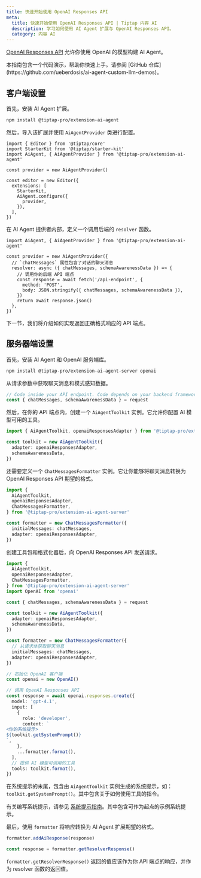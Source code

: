 ```yaml
---
title: 快速开始使用 OpenAI Responses API
meta:
  title: 快速开始使用 OpenAI Responses API | Tiptap 内容 AI
  description: 学习如何使用 AI Agent 扩展与 OpenAI Responses API。
  category: 内容 AI
---
```



[OpenAI Responses API](https://platform.openai.com/docs/api-reference/responses?lang=javascript) 允许你使用 OpenAI 的模型构建 AI Agent。

<Callout title="代码演示可用" variant="info">
  本指南包含一个代码演示，帮助你快速上手。请参阅 [GitHub
  仓库](https://github.com/ueberdosis/ai-agent-custom-llm-demos)。
</Callout>

## 客户端设置

首先，安装 AI Agent 扩展。

```bash
npm install @tiptap-pro/extension-ai-agent
```

然后，导入该扩展并使用 `AiAgentProvider` 类进行配置。

```tsx
import { Editor } from '@tiptap/core'
import StarterKit from '@tiptap/starter-kit'
import AiAgent, { AiAgentProvider } from '@tiptap-pro/extension-ai-agent'

const provider = new AiAgentProvider()

const editor = new Editor({
  extensions: [
    StarterKit,
    AiAgent.configure({
      provider,
    }),
  ],
})
```

在 AI Agent 提供者内部，定义一个调用后端的 `resolver` 函数。

```tsx
import AiAgent, { AiAgentProvider } from '@tiptap-pro/extension-ai-agent'

const provider = new AiAgentProvider({
  // `chatMessages` 属性包含了对话的聊天消息
  resolver: async ({ chatMessages, schemaAwarenessData }) => {
    // 调用你的后端 API 端点
    const response = await fetch('/api-endpoint', {
      method: 'POST',
      body: JSON.stringify({ chatMessages, schemaAwarenessData }),
    })
    return await response.json()
  },
})
```

下一节，我们将介绍如何实现返回正确格式响应的 API 端点。

## 服务器端设置

首先，安装 AI Agent 和 OpenAI 服务端库。

```bash
npm install @tiptap-pro/extension-ai-agent-server openai
```

从请求参数中获取聊天消息和模式感知数据。

```ts
// Code inside your API endpoint. Code depends on your backend framework
const { chatMessages, schemaAwarenessData } = request
```

然后，在你的 API 端点内，创建一个 `AiAgentToolkit` 实例。它允许你配置 AI 模型可用的工具。

```ts
import { AiAgentToolkit, openaiResponsesAdapter } from '@tiptap-pro/extension-ai-agent-server'

const toolkit = new AiAgentToolkit({
  adapter: openaiResponsesAdapter,
  schemaAwarenessData,
})
```

还需要定义一个 `ChatMessagesFormatter` 实例。它让你能够将聊天消息转换为 OpenAI Responses API 期望的格式。

```ts
import {
  AiAgentToolkit,
  openaiResponsesAdapter,
  ChatMessagesFormatter,
} from '@tiptap-pro/extension-ai-agent-server'

const formatter = new ChatMessagesFormatter({
  initialMessages: chatMessages,
  adapter: openaiResponsesAdapter,
})
```

创建工具包和格式化器后，向 OpenAI Responses API 发送请求。

```ts
import {
  AiAgentToolkit,
  openaiResponsesAdapter,
  ChatMessagesFormatter,
} from '@tiptap-pro/extension-ai-agent-server'
import OpenAI from 'openai'

const { chatMessages, schemaAwarenessData } = request

const toolkit = new AiAgentToolkit({
  adapter: openaiResponsesAdapter,
  schemaAwarenessData,
})

const formatter = new ChatMessagesFormatter({
  // 从请求体获取聊天消息
  initialMessages: chatMessages,
  adapter: openaiResponsesAdapter,
})

// 初始化 OpenAI 客户端
const openai = new OpenAI()

// 调用 OpenAI Responses API
const response = await openai.responses.create({
  model: 'gpt-4.1',
  input: [
    {
      role: 'developer',
      content: `
<你的系统提示>
${toolkit.getSystemPrompt()}
`,
    },
    ...formatter.format(),
  ],
  // 提供 AI 模型可调用的工具
  tools: toolkit.format(),
})
```

在系统提示的末尾，包含由 `AiAgentToolkit` 实例生成的系统提示，如：`toolkit.getSystemPrompt()`。其中包含关于如何使用工具的指令。

有关编写系统提示，请参见 [系统提示指南](/content-ai/capabilities/agent/configure/system-prompt)。其中包含可作为起点的示例系统提示。

最后，使用 `formatter` 将响应转换为 AI Agent 扩展期望的格式。

```ts
formatter.addAiResponse(response)

const response = formatter.getResolverResponse()
```

`formatter.getResolverResponse()` 返回的值应该作为你 API 端点的响应，并作为 resolver 函数的返回值。